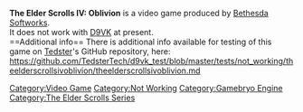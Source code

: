 <strong>The Elder Scrolls IV: Oblivion</strong> is a video game produced by [[Bethesda Softworks]].
<br />
It does not work with [[D9VK]] at present.
<br />
==Additional info==
There is additional info available for testing of this game on [[User:Tedster|Tedster]]'s GitHub repository, here:
<br />
https://github.com/TedsterTech/d9vk_test/blob/master/tests/not_working/theelderscrollsivoblivion/theelderscrollsivoblivion.md

[[Category:Video Game]]
[[Category:Not Working]]
[[Category:Gamebryo Engine]]
[[Category:The Elder Scrolls Series]]
